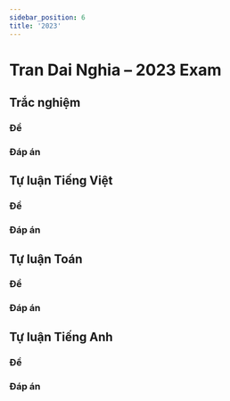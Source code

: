 ```yaml
---
sidebar_position: 6
title: '2023'
---
```



# Tran Dai Nghia – 2023 Exam

## Trắc nghiệm

### Đề
<PDFViewer url="/files/exams/tran-dai-nghia/2023_tn.pdf" height="85vh" />

### Đáp án
<PDFViewer url="/files/exams/tran-dai-nghia/2023_tn_ans.pdf" height="85vh" />

## Tự luận Tiếng Việt

### Đề
<PDFViewer url="/files/exams/tran-dai-nghia/2023_tv.pdf" height="85vh" />

### Đáp án
<PDFViewer url="/files/exams/tran-dai-nghia/2023_tv_ans.pdf" height="85vh" />

## Tự luận Toán

### Đề
<PDFViewer url="/files/exams/tran-dai-nghia/2023_math.pdf" height="85vh" />

### Đáp án
<PDFViewer url="/files/exams/tran-dai-nghia/2023_math_ans.pdf" height="85vh" />

## Tự luận Tiếng Anh

### Đề
<PDFViewer url="/files/exams/tran-dai-nghia/2023_eng.pdf" height="85vh" />

### Đáp án
<PDFViewer url="/files/exams/tran-dai-nghia/2023_eng_ans.pdf" height="85vh" /> 